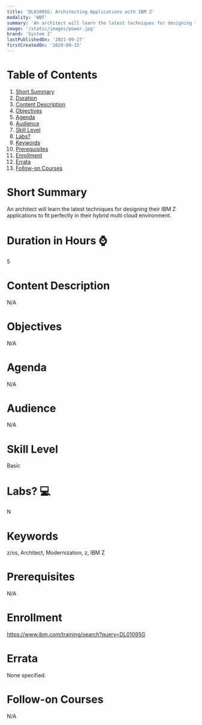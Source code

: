 ```yaml
---
title: 'DL01095G: Architecting Applications with IBM Z'
modality: 'WBT'
summary: 'An architect will learn the latest techniques for designing their IBM Z applications to fit perfectly in their hybrid multi cloud environment.'
image: '/static/images/power.jpg'
brand: 'System Z'
lastPublishedOn: '2021-09-27'
firstCreatedOn: '2020-09-15'
---
```

# Table of Contents
1.  [Short Summary](#short-summary)
2.  [Duration](#duration-in-hours-)
3.  [Content Description](#content-description)
4.  [Objectives](#objectives)
5.  [Agenda](#agenda)
6.  [Audience](#audience)
7.  [Skill Level](#skill-level)
8.  [Labs?](#labs-)
9.  [Keywords](#keywords)
10. [Prerequisites](#prerequisites)
11. [Enrollment](#enrollment)
12. [Errata](#errata)
13. [Follow-on Courses](#follow-on-courses)

# Short Summary
An architect will learn the latest techniques for designing their IBM Z applications to fit perfectly in their hybrid multi cloud environment.

# Duration in Hours ⌚
5

# Content Description
N/A

# Objectives
N/A

# Agenda
N/A

# Audience
N/A

# Skill Level
Basic               

# Labs? 💻
N

# Keywords
z/os, Architect, Modernization, z, IBM Z

# Prerequisites
N/A

# Enrollment
https://www.ibm.com/training/search?query=DL01095G

# Errata
None specified.

# Follow-on Courses
N/A

